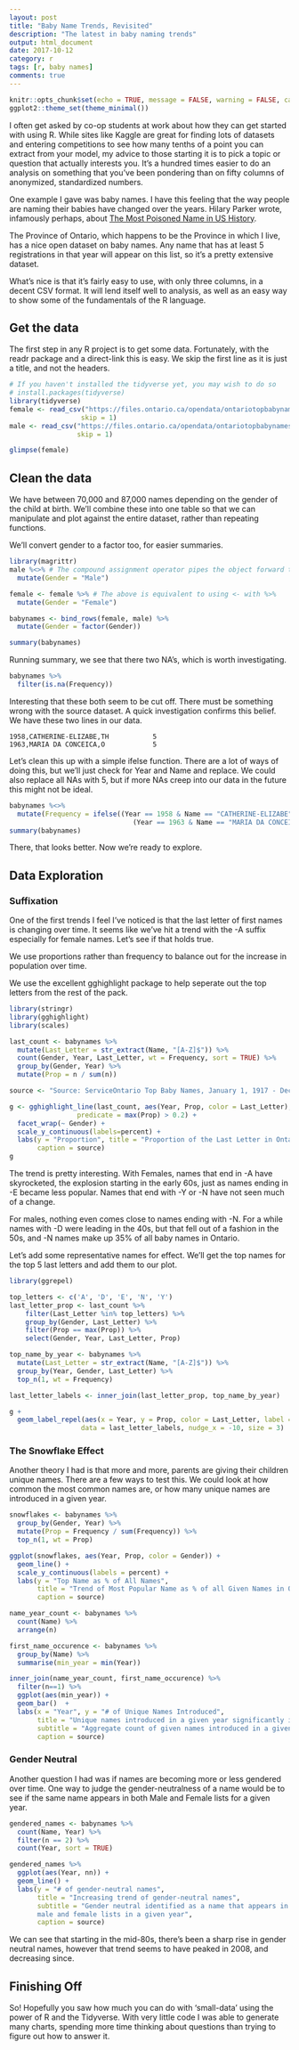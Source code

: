 ```yaml
---
layout: post
title: "Baby Name Trends, Revisited"
description: "The latest in baby naming trends"
output: html_document
date: 2017-10-12 
category: r
tags: [r, baby names]
comments: true
---
```


```r
knitr::opts_chunk$set(echo = TRUE, message = FALSE, warning = FALSE, cache = TRUE)
ggplot2::theme_set(theme_minimal())
```

I often get asked by co-op students at work about how they can get started with
using R. While sites like Kaggle are great for finding lots of datasets and
entering competitions to see how many tenths of a point you can extract from
your model, my advice to those starting it is to pick a topic or question
that actually interests you. It's a hundred times easier to do an analysis
on something that you've been pondering than on fifty columns of anonymized,
standardized numbers. 

One example I gave was baby names. I have this feeling that the way people
are naming their babies have changed over the years. Hilary Parker wrote,
infamously perhaps, about [The Most Poisoned Name in US History](https://hilaryparker.com/2013/01/30/hilary-the-most-poisoned-baby-name-in-us-history/). 

The Province of Ontario, which happens to be the Province in which I live, 
has a nice open dataset on baby names. Any name that has at least 5 registrations
in that year will appear on this list, so it's a pretty extensive dataset. 

What's nice is that it's fairly easy to use, with only three columns, in a 
decent CSV format. It will lend itself well to analysis, as well as an easy
way to show some of the fundamentals of the R language. 

## Get the data

The first step in any R project is to get some data. Fortunately, with the
readr package and a direct-link this is easy. We skip the first line 
as it is just a title, and not the headers. 

```r
# If you haven't installed the tidyverse yet, you may wish to do so
# install.packages(tidyverse) 
library(tidyverse)
female <- read_csv("https://files.ontario.ca/opendata/ontariotopbabynames_female_1917-2013_english.csv",
                  skip = 1)
male <- read_csv("https://files.ontario.ca/opendata/ontariotopbabynames_male_1917-2013_english.csv",
                 skip = 1)

glimpse(female)
```

## Clean the data

We have between 70,000 and 87,000 names depending on the gender of the child at
birth. We'll combine these into one table so that we can manipulate and plot 
against the entire dataset, rather than repeating functions.

We'll convert gender to a factor too, for easier summaries.

```r
library(magrittr)
male %<>% # The compound assignment operator pipes the object forward then updates the object
  mutate(Gender = "Male")

female <- female %>% # The above is equivalent to using <- with %>% 
  mutate(Gender = "Female")

babynames <- bind_rows(female, male) %>% 
  mutate(Gender = factor(Gender))

summary(babynames)
```

Running summary, we see that there two NA's, which is worth investigating.

```r
babynames %>% 
  filter(is.na(Frequency))
```

Interesting that these both seem to be cut off. There must be something wrong
with the source dataset. A quick investigation confirms this belief. We have
these two lines in our data.

```
1958,CATHERINE-ELIZABE,TH           5
1963,MARIA DA CONCEICA,O            5
```

Let's clean this up with a simple ifelse function. There are a lot of 
ways of doing this, but we'll just check for Year and Name and replace. We could
also replace all NAs with 5, but if more NAs creep into our data in the future
this might not be ideal.

```r
babynames %<>%
  mutate(Frequency = ifelse((Year == 1958 & Name == "CATHERINE-ELIZABE") | 
                               (Year == 1963 & Name == "MARIA DA CONCEICA"), 5, Frequency))
summary(babynames)
```

There, that looks better. Now we're ready to explore.

## Data Exploration

### Suffixation 

One of the first trends I feel I've noticed is that the last letter of first
names is changing over time. It seems like we've hit a trend with the -A suffix
especially for female names. Let's see if that holds true.

We use proportions rather than frequency to balance out for the increase
in population over time. 

We use the excellent gghighlight package to help seperate out the top 
letters from the rest of the pack. 

```r
library(stringr)
library(gghighlight)
library(scales)

last_count <- babynames %>% 
  mutate(Last_Letter = str_extract(Name, "[A-Z]$")) %>% 
  count(Gender, Year, Last_Letter, wt = Frequency, sort = TRUE) %>% 
  group_by(Gender, Year) %>% 
  mutate(Prop = n / sum(n)) 

source <- "Source: ServiceOntario Top Baby Names, January 1, 1917 - December 31, 2013"

g <- gghighlight_line(last_count, aes(Year, Prop, color = Last_Letter),
                 predicate = max(Prop) > 0.2) +
  facet_wrap(~ Gender) + 
  scale_y_continuous(labels=percent) +
  labs(y = "Proportion", title = "Proportion of the Last Letter in Ontario Baby First Names",
       caption = source)
g
```

The trend is pretty interesting. With Females, names that end in -A have 
skyrocketed, the explosion starting in the early 60s, just as names ending in -E
became less popular. Names that end with -Y or -N have not seen much of a change.

For males, nothing even comes close to names ending with -N. For a while names
with -D were leading in the 40s, but that fell out of a fashion in the 50s,
and -N names make up 35% of all baby names in Ontario. 

Let's add some representative names for effect. We'll get the top names for the
top 5 last letters and add them to our plot. 

```r
library(ggrepel)

top_letters <- c('A', 'D', 'E', 'N', 'Y')
last_letter_prop <- last_count %>% 
    filter(Last_Letter %in% top_letters) %>% 
    group_by(Gender, Last_Letter) %>% 
    filter(Prop == max(Prop)) %>% 
    select(Gender, Year, Last_Letter, Prop)

top_name_by_year <- babynames %>% 
  mutate(Last_Letter = str_extract(Name, "[A-Z]$")) %>%
  group_by(Year, Gender, Last_Letter) %>% 
  top_n(1, wt = Frequency) 

last_letter_labels <- inner_join(last_letter_prop, top_name_by_year)

g + 
  geom_label_repel(aes(x = Year, y = Prop, color = Last_Letter, label = Name), 
                  data = last_letter_labels, nudge_x = -10, size = 3)
```

### The Snowflake Effect

Another theory I had is that more and more, parents are giving their children
unique names. There are a few ways to test this. We could look at how 
common the most common names are, or how many unique names are introduced in
a given year. 

```r
snowflakes <- babynames %>% 
  group_by(Gender, Year) %>% 
  mutate(Prop = Frequency / sum(Frequency)) %>% 
  top_n(1, wt = Prop)

ggplot(snowflakes, aes(Year, Prop, color = Gender)) +
  geom_line() + 
  scale_y_continuous(labels = percent) + 
  labs(y = "Top Name as % of All Names", 
       title = "Trend of Most Popular Name as % of all Given Names in Ontario",
       caption = source)

```

```r
name_year_count <- babynames %>% 
  count(Name) %>% 
  arrange(n)

first_name_occurence <- babynames %>% 
  group_by(Name) %>% 
  summarise(min_year = min(Year))

inner_join(name_year_count, first_name_occurence) %>% 
  filter(n==1) %>% 
  ggplot(aes(min_year)) +
  geom_bar()  +
  labs(x = "Year", y = "# of Unique Names Introduced", 
       title = "Unique names introduced in a given year significantly increased since the 90s", 
       subtitle = "Aggregate count of given names introduced in a given year",
       caption = source)
```

### Gender Neutral

Another question I had was if names are becoming more or less gendered over time. 
One way to judge the gender-neutralness of a name would be to see if the same name
appears in both Male and Female lists for a given year. 

```r
gendered_names <- babynames %>% 
  count(Name, Year) %>% 
  filter(n == 2) %>% 
  count(Year, sort = TRUE)

gendered_names %>% 
  ggplot(aes(Year, nn)) + 
  geom_line() + 
  labs(y = "# of gender-neutral names", 
       title = "Increasing trend of gender-neutral names",
       subtitle = "Gender neutral identified as a name that appears in both
       male and female lists in a given year",
       caption = source)
```

We can see that starting in the mid-80s, there's been a sharp rise in gender
neutral names, however that trend seems to have peaked in 2008, and decreasing 
since.

## Finishing Off

So! Hopefully you saw how much you can do with 'small-data' using the power of
R and the Tidyverse. With very little code I was able to generate many charts,
spending more time thinking about questions than trying to figure out how to
answer it.



